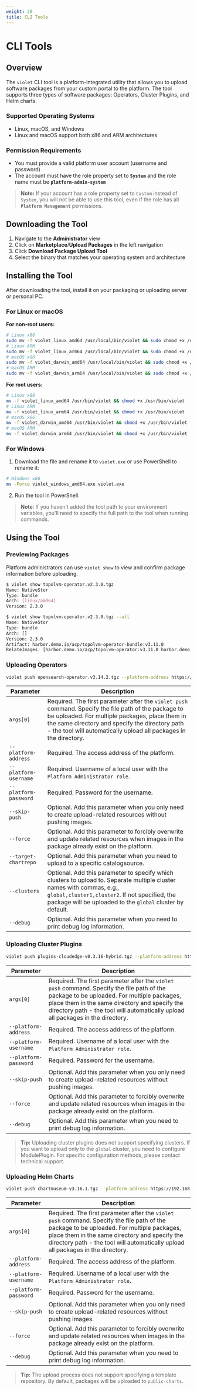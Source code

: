```yaml
---
weight: 20
title: CLI Tools
---
```


# CLI Tools

## Overview

The `violet` CLI tool is a platform-integrated utility that allows you to upload software packages from your custom portal to the platform. The tool supports three types of software packages: Operators, Cluster Plugins, and Helm charts.

### Supported Operating Systems
- Linux, macOS, and Windows
- Linux and macOS support both x86 and ARM architectures

### Permission Requirements
- You must provide a valid platform user account (username and password)
- The account must have the role property set to **`System`** and the role name must be **`platform-admin-system`**

> **Note:** If your account has a role property set to `Custom` instead of `System`, you will not be able to use this tool, even if the role has all **`Platform Management`** permissions.

## Downloading the Tool

1. Navigate to the **Administrator** view
2. Click on **Marketplace**/**Upload Packages** in the left navigation
3. Click **Download Package Upload Tool**
4. Select the binary that matches your operating system and architecture

## Installing the Tool

After downloading the tool, install it on your packaging or uploading server or personal PC.

### For Linux or macOS

**For non-root users:**
```bash
# Linux x86
sudo mv -f violet_linux_amd64 /usr/local/bin/violet && sudo chmod +x /usr/local/bin/violet
# Linux ARM
sudo mv -f violet_linux_arm64 /usr/local/bin/violet && sudo chmod +x /usr/local/bin/violet
# macOS x86
sudo mv -f violet_darwin_amd64 /usr/local/bin/violet && sudo chmod +x /usr/local/bin/violet
# macOS ARM
sudo mv -f violet_darwin_arm64 /usr/local/bin/violet && sudo chmod +x /usr/local/bin/violet
```

**For root users:**
```bash
# Linux x86
mv -f violet_linux_amd64 /usr/bin/violet && chmod +x /usr/bin/violet
# Linux ARM
mv -f violet_linux_arm64 /usr/bin/violet && chmod +x /usr/bin/violet
# macOS x86
mv -f violet_darwin_amd64 /usr/bin/violet && chmod +x /usr/bin/violet
# macOS ARM
mv -f violet_darwin_arm64 /usr/bin/violet && chmod +x /usr/bin/violet
```

### For Windows

1. Download the file and rename it to `violet.exe` or use PowerShell to rename it:
```bash
# Windows x86
mv -Force violet_windows_amd64.exe violet.exe
```
2. Run the tool in PowerShell.

> **Note**: If you haven't added the tool path to your environment variables, you'll need to specify the full path to the tool when running commands.

## Using the Tool

### Previewing Packages

Platform administrators can use `violet show` to view and confirm package information before uploading.
```bash
$ violet show topolvm-operator.v2.3.0.tgz
Name: NativeStor
Type: bundle
Arch: [linux/amd64]
Version: 2.3.0

$ violet show topolvm-operator.v2.3.0.tgz --all
Name: NativeStor
Type: bundle
Arch: []
Version: 2.3.0
Artifact: harbor.demo.io/acp/topolvm-operator-bundle:v3.11.0
RelateImages: [harbor.demo.io/acp/topolvm-operator:v3.11.0 harbor.demo.io/acp/topolvm:v3.11.0 harbor.demo.io/3rdparty/k8scsi/csi-provisioner:v3.00 harbor.demo.io/3rdparty/k8scsi/csi-provisioner:v2.1.1 harbor.demo.io/3rdparty/k8scsi/csi-resizer:v1.3.0 harbor.demo.io/3rdparty/k8scsicsi-attacher:v3.3.0 harbor.demo.io/3rdparty/k8scsi/csi-snapshotter:v3.0.2 harbor.demo.io/3rdparty/k8scsi/csi-node-driver-registrar:v2.3.0 harbordemo.io/3rdparty/k8scsi/livenessprobe:v2.4.0]
```

### Uploading Operators

```bash
violet push opensearch-operator.v3.14.2.tgz --platform-address https://192.168.0.1 --platform-username <user> --platform-password <password>
```

<table style={{ borderCollapse: 'collapse', width: '100%' }}>
  <thead>
    <tr>
      <th style={{ whiteSpace: 'nowrap', padding: '8px', borderBottom: '1px solid #ddd' }}>Parameter</th>
      <th style={{ padding: '8px', borderBottom: '1px solid #ddd' }}>Description</th>
    </tr>
  </thead>
  <tbody>
    <tr>
      <td style={{ whiteSpace: 'nowrap', padding: '8px', borderBottom: '1px solid #ddd' }}><code>args[0]</code></td>
      <td style={{ padding: '8px', borderBottom: '1px solid #ddd' }}>Required. The first parameter after the <code>violet push</code> command. Specify the file path of the package to be uploaded. For multiple packages, place them in the same directory and specify the directory path - the tool will automatically upload all packages in the directory.</td>
    </tr>
    <tr>
      <td style={{ whiteSpace: 'nowrap', padding: '8px', borderBottom: '1px solid #ddd' }}><code>--platform-address</code></td>
      <td style={{ padding: '8px', borderBottom: '1px solid #ddd' }}>Required. The access address of the platform.</td>
    </tr>
    <tr>
      <td style={{ whiteSpace: 'nowrap', padding: '8px', borderBottom: '1px solid #ddd' }}><code>--platform-username</code></td>
      <td style={{ padding: '8px', borderBottom: '1px solid #ddd' }}>Required. Username of a local user with the <code>Platform Administrator role</code>.</td>
    </tr>
    <tr>
      <td style={{ whiteSpace: 'nowrap', padding: '8px', borderBottom: '1px solid #ddd' }}><code>--platform-password</code></td>
      <td style={{ padding: '8px', borderBottom: '1px solid #ddd' }}>Required. Password for the username.</td>
    </tr>
    <tr>
      <td style={{ whiteSpace: 'nowrap', padding: '8px', borderBottom: '1px solid #ddd' }}><code>--skip-push</code></td>
      <td style={{ padding: '8px', borderBottom: '1px solid #ddd' }}>Optional. Add this parameter when you only need to create upload-related resources without pushing images.</td>
    </tr>
    <tr>
      <td style={{ whiteSpace: 'nowrap', padding: '8px', borderBottom: '1px solid #ddd' }}><code>--force</code></td>
      <td style={{ padding: '8px', borderBottom: '1px solid #ddd' }}>Optional. Add this parameter to forcibly overwrite and update related resources when images in the package already exist on the platform.</td>
    </tr>
    <tr>
      <td style={{ whiteSpace: 'nowrap', padding: '8px', borderBottom: '1px solid #ddd' }}><code>--target-chartrepo</code></td>
      <td style={{ padding: '8px', borderBottom: '1px solid #ddd' }}>Optional. Add this parameter when you need to upload to a specific catalogsource.</td>
    </tr>
    <tr>
      <td style={{ whiteSpace: 'nowrap', padding: '8px', borderBottom: '1px solid #ddd' }}><code>--clusters</code></td>
      <td style={{ padding: '8px', borderBottom: '1px solid #ddd' }}>Optional. Add this parameter to specify which clusters to upload to. Separate multiple cluster names with commas, e.g., <code>global,cluster1,cluster2</code>. If not specified, the package will be uploaded to the <code>global</code> cluster by default.</td>
    </tr>
    <tr>
      <td style={{ whiteSpace: 'nowrap', padding: '8px', borderBottom: '1px solid #ddd' }}><code>--debug</code></td>
      <td style={{ padding: '8px', borderBottom: '1px solid #ddd' }}>Optional. Add this parameter when you need to print debug log information.</td>
    </tr>
  </tbody>
</table>

### Uploading Cluster Plugins

```bash
violet push plugins-cloudedge-v0.3.16-hybrid.tgz --platform-address https://192.168.0.1 --platform-username <user> --platform-password <password>
```

<table style={{ borderCollapse: 'collapse', width: '100%' }}>
  <thead>
    <tr>
      <th style={{ whiteSpace: 'nowrap', padding: '8px', borderBottom: '1px solid #ddd' }}>Parameter</th>
      <th style={{ padding: '8px', borderBottom: '1px solid #ddd' }}>Description</th>
    </tr>
  </thead>
  <tbody>
    <tr>
      <td style={{ whiteSpace: 'nowrap', padding: '8px', borderBottom: '1px solid #ddd' }}><code>args[0]</code></td>
      <td style={{ padding: '8px', borderBottom: '1px solid #ddd' }}>Required. The first parameter after the <code>violet push</code> command. Specify the file path of the package to be uploaded. For multiple packages, place them in the same directory and specify the directory path - the tool will automatically upload all packages in the directory.</td>
    </tr>
    <tr>
      <td style={{ whiteSpace: 'nowrap', padding: '8px', borderBottom: '1px solid #ddd' }}><code>--platform-address</code></td>
      <td style={{ padding: '8px', borderBottom: '1px solid #ddd' }}>Required. The access address of the platform.</td>
    </tr>
    <tr>
      <td style={{ whiteSpace: 'nowrap', padding: '8px', borderBottom: '1px solid #ddd' }}><code>--platform-username</code></td>
      <td style={{ padding: '8px', borderBottom: '1px solid #ddd' }}>Required. Username of a local user with the <code>Platform Administrator role</code>.</td>
    </tr>
    <tr>
      <td style={{ whiteSpace: 'nowrap', padding: '8px', borderBottom: '1px solid #ddd' }}><code>--platform-password</code></td>
      <td style={{ padding: '8px', borderBottom: '1px solid #ddd' }}>Required. Password for the username.</td>
    </tr>
    <tr>
      <td style={{ whiteSpace: 'nowrap', padding: '8px', borderBottom: '1px solid #ddd' }}><code>--skip-push</code></td>
      <td style={{ padding: '8px', borderBottom: '1px solid #ddd' }}>Optional. Add this parameter when you only need to create upload-related resources without pushing images.</td>
    </tr>
    <tr>
      <td style={{ whiteSpace: 'nowrap', padding: '8px', borderBottom: '1px solid #ddd' }}><code>--force</code></td>
      <td style={{ padding: '8px', borderBottom: '1px solid #ddd' }}>Optional. Add this parameter to forcibly overwrite and update related resources when images in the package already exist on the platform.</td>
    </tr>
    <tr>
      <td style={{ whiteSpace: 'nowrap', padding: '8px', borderBottom: '1px solid #ddd' }}><code>--debug</code></td>
      <td style={{ padding: '8px', borderBottom: '1px solid #ddd' }}>Optional. Add this parameter when you need to print debug log information.</td>
    </tr>
  </tbody>
</table>

> **Tip:** Uploading cluster plugins does not support specifying clusters. If you want to upload only to the `global` cluster, you need to configure ModulePlugin. For specific configuration methods, please contact technical support.

### Uploading Helm Charts

```bash
violet push chartmuseum-v3.16.1.tgz --platform-address https://192.168.0.1 --platform-username <user> --platform-password <password>
```

<table style={{ borderCollapse: 'collapse', width: '100%' }}>
  <thead>
    <tr>
      <th style={{ whiteSpace: 'nowrap', padding: '8px', borderBottom: '1px solid #ddd' }}>Parameter</th>
      <th style={{ padding: '8px', borderBottom: '1px solid #ddd' }}>Description</th>
    </tr>
  </thead>
  <tbody>
    <tr>
      <td style={{ whiteSpace: 'nowrap', padding: '8px', borderBottom: '1px solid #ddd' }}><code>args[0]</code></td>
      <td style={{ padding: '8px', borderBottom: '1px solid #ddd' }}>Required. The first parameter after the <code>violet push</code> command. Specify the file path of the package to be uploaded. For multiple packages, place them in the same directory and specify the directory path - the tool will automatically upload all packages in the directory.</td>
    </tr>
    <tr>
      <td style={{ whiteSpace: 'nowrap', padding: '8px', borderBottom: '1px solid #ddd' }}><code>--platform-address</code></td>
      <td style={{ padding: '8px', borderBottom: '1px solid #ddd' }}>Required. The access address of the platform.</td>
    </tr>
    <tr>
      <td style={{ whiteSpace: 'nowrap', padding: '8px', borderBottom: '1px solid #ddd' }}><code>--platform-username</code></td>
      <td style={{ padding: '8px', borderBottom: '1px solid #ddd' }}>Required. Username of a local user with the <code>Platform Administrator role</code>.</td>
    </tr>
    <tr>
      <td style={{ whiteSpace: 'nowrap', padding: '8px', borderBottom: '1px solid #ddd' }}><code>--platform-password</code></td>
      <td style={{ padding: '8px', borderBottom: '1px solid #ddd' }}>Required. Password for the username.</td>
    </tr>
    <tr>
      <td style={{ whiteSpace: 'nowrap', padding: '8px', borderBottom: '1px solid #ddd' }}><code>--skip-push</code></td>
      <td style={{ padding: '8px', borderBottom: '1px solid #ddd' }}>Optional. Add this parameter when you only need to create upload-related resources without pushing images.</td>
    </tr>
    <tr>
      <td style={{ whiteSpace: 'nowrap', padding: '8px', borderBottom: '1px solid #ddd' }}><code>--force</code></td>
      <td style={{ padding: '8px', borderBottom: '1px solid #ddd' }}>Optional. Add this parameter to forcibly overwrite and update related resources when images in the package already exist on the platform.</td>
    </tr>
    <tr>
      <td style={{ whiteSpace: 'nowrap', padding: '8px', borderBottom: '1px solid #ddd' }}><code>--debug</code></td>
      <td style={{ padding: '8px', borderBottom: '1px solid #ddd' }}>Optional. Add this parameter when you need to print debug log information.</td>
    </tr>
  </tbody>
</table>

> **Tip:** The upload process does not support specifying a template repository. By default, packages will be uploaded to `public-charts`.
